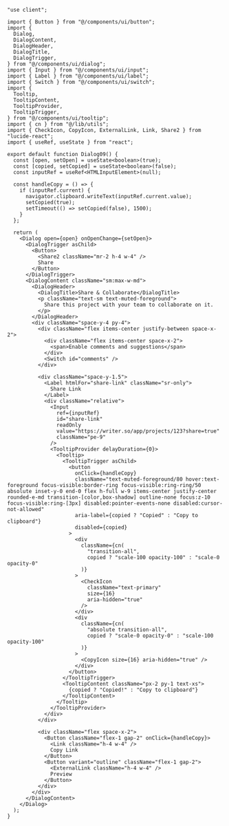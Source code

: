 ````tsx
"use client";

import { Button } from "@/components/ui/button";
import {
  Dialog,
  DialogContent,
  DialogHeader,
  DialogTitle,
  DialogTrigger,
} from "@/components/ui/dialog";
import { Input } from "@/components/ui/input";
import { Label } from "@/components/ui/label";
import { Switch } from "@/components/ui/switch";
import {
  Tooltip,
  TooltipContent,
  TooltipProvider,
  TooltipTrigger,
} from "@/components/ui/tooltip";
import { cn } from "@/lib/utils";
import { CheckIcon, CopyIcon, ExternalLink, Link, Share2 } from "lucide-react";
import { useRef, useState } from "react";

export default function Dialog09() {
  const [open, setOpen] = useState<boolean>(true);
  const [copied, setCopied] = useState<boolean>(false);
  const inputRef = useRef<HTMLInputElement>(null);

  const handleCopy = () => {
    if (inputRef.current) {
      navigator.clipboard.writeText(inputRef.current.value);
      setCopied(true);
      setTimeout(() => setCopied(false), 1500);
    }
  };

  return (
    <Dialog open={open} onOpenChange={setOpen}>
      <DialogTrigger asChild>
        <Button>
          <Share2 className="mr-2 h-4 w-4" />
          Share
        </Button>
      </DialogTrigger>
      <DialogContent className="sm:max-w-md">
        <DialogHeader>
          <DialogTitle>Share & Collaborate</DialogTitle>
          <p className="text-sm text-muted-foreground">
            Share this project with your team to collaborate on it.
          </p>
        </DialogHeader>
        <div className="space-y-4 py-4">
          <div className="flex items-center justify-between space-x-2">
            <div className="flex items-center space-x-2">
              <span>Enable comments and suggestions</span>
            </div>
            <Switch id="comments" />
          </div>

          <div className="space-y-1.5">
            <Label htmlFor="share-link" className="sr-only">
              Share Link
            </Label>
            <div className="relative">
              <Input
                ref={inputRef}
                id="share-link"
                readOnly
                value="https://writer.so/app/projects/123?share=true"
                className="pe-9"
              />
              <TooltipProvider delayDuration={0}>
                <Tooltip>
                  <TooltipTrigger asChild>
                    <button
                      onClick={handleCopy}
                      className="text-muted-foreground/80 hover:text-foreground focus-visible:border-ring focus-visible:ring-ring/50 absolute inset-y-0 end-0 flex h-full w-9 items-center justify-center rounded-e-md transition-[color,box-shadow] outline-none focus:z-10 focus-visible:ring-[3px] disabled:pointer-events-none disabled:cursor-not-allowed"
                      aria-label={copied ? "Copied" : "Copy to clipboard"}
                      disabled={copied}
                    >
                      <div
                        className={cn(
                          "transition-all",
                          copied ? "scale-100 opacity-100" : "scale-0 opacity-0"
                        )}
                      >
                        <CheckIcon
                          className="text-primary"
                          size={16}
                          aria-hidden="true"
                        />
                      </div>
                      <div
                        className={cn(
                          "absolute transition-all",
                          copied ? "scale-0 opacity-0" : "scale-100 opacity-100"
                        )}
                      >
                        <CopyIcon size={16} aria-hidden="true" />
                      </div>
                    </button>
                  </TooltipTrigger>
                  <TooltipContent className="px-2 py-1 text-xs">
                    {copied ? "Copied!" : "Copy to clipboard"}
                  </TooltipContent>
                </Tooltip>
              </TooltipProvider>
            </div>
          </div>

          <div className="flex space-x-2">
            <Button className="flex-1 gap-2" onClick={handleCopy}>
              <Link className="h-4 w-4" />
              Copy Link
            </Button>
            <Button variant="outline" className="flex-1 gap-2">
              <ExternalLink className="h-4 w-4" />
              Preview
            </Button>
          </div>
        </div>
      </DialogContent>
    </Dialog>
  );
}
````